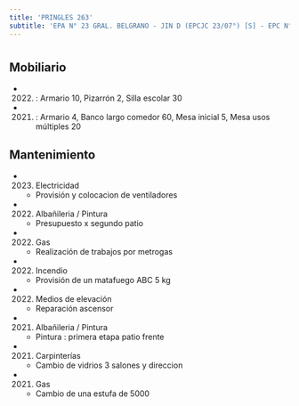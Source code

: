 ```yaml
---
title: 'PRINGLES 263'
subtitle: 'EPA N° 23 GRAL. BELGRANO - JIN D (EPCJC 23/07°) [S] - EPC N° 23 GRAL. BELGRANO - ESEA EN DANZA MASTRAZZI CURSO VOCACIONAL DE DANZA Y EXPRESIÓN CORPORAL JUVENIL N° 06'
---
```


#


## Mobiliario

*  (2022) : Armario 10, Pizarrón 2, Silla escolar 30 

*  (2021) : Armario 4, Banco largo comedor 60, Mesa inicial 5, Mesa usos múltiples 20 





## Mantenimiento

*  (2023) Electricidad 
    + Provisión y colocacion de ventiladores

*  (2022) Albañileria / Pintura 
    + Presupuesto x segundo patio

*  (2022) Gas 
    + Realización de trabajos por metrogas

*  (2022) Incendio 
    + Provisión de un matafuego ABC 5 kg

*  (2022) Medios de elevación 
    + Reparación ascensor

*  (2021) Albañileria / Pintura 
    + Pintura : primera etapa patio frente

*  (2021) Carpinterías 
    + Cambio de vidrios  3 salones y direccion

*  (2021) Gas 
    + Cambio de una estufa de 5000



